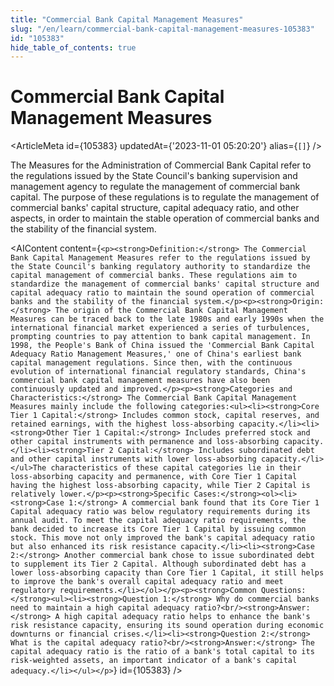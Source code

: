```yaml
---
title: "Commercial Bank Capital Management Measures"
slug: "/en/learn/commercial-bank-capital-management-measures-105383"
id: "105383"
hide_table_of_contents: true
---
```



# Commercial Bank Capital Management Measures

<ArticleMeta id={105383} updatedAt={'2023-11-01 05:20:20'} alias={`[]`} />
<div className='border-solid border-b border-t-0 my-4 border-[var(--ifm-color-gray-300)]' />

The Measures for the Administration of Commercial Bank Capital refer to the regulations issued by the State Council's banking supervision and management agency to regulate the management of commercial bank capital. The purpose of these regulations is to regulate the management of commercial banks' capital structure, capital adequacy ratio, and other aspects, in order to maintain the stable operation of commercial banks and the stability of the financial system.

<AIContent content={`<p><strong>Definition:</strong> The Commercial Bank Capital Management Measures refer to the regulations issued by the State Council's banking regulatory authority to standardize the capital management of commercial banks. These regulations aim to standardize the management of commercial banks' capital structure and capital adequacy ratio to maintain the sound operation of commercial banks and the stability of the financial system.</p><p><strong>Origin:</strong> The origin of the Commercial Bank Capital Management Measures can be traced back to the late 1980s and early 1990s when the international financial market experienced a series of turbulences, prompting countries to pay attention to bank capital management. In 1998, the People's Bank of China issued the 'Commercial Bank Capital Adequacy Ratio Management Measures,' one of China's earliest bank capital management regulations. Since then, with the continuous evolution of international financial regulatory standards, China's commercial bank capital management measures have also been continuously updated and improved.</p><p><strong>Categories and Characteristics:</strong> The Commercial Bank Capital Management Measures mainly include the following categories:<ul><li><strong>Core Tier 1 Capital:</strong> Includes common stock, capital reserves, and retained earnings, with the highest loss-absorbing capacity.</li><li><strong>Other Tier 1 Capital:</strong> Includes preferred stock and other capital instruments with permanence and loss-absorbing capacity.</li><li><strong>Tier 2 Capital:</strong> Includes subordinated debt and other capital instruments with lower loss-absorbing capacity.</li></ul>The characteristics of these capital categories lie in their loss-absorbing capacity and permanence, with Core Tier 1 Capital having the highest loss-absorbing capacity, while Tier 2 Capital is relatively lower.</p><p><strong>Specific Cases:</strong><ol><li><strong>Case 1:</strong> A commercial bank found that its Core Tier 1 Capital adequacy ratio was below regulatory requirements during its annual audit. To meet the capital adequacy ratio requirements, the bank decided to increase its Core Tier 1 Capital by issuing common stock. This move not only improved the bank's capital adequacy ratio but also enhanced its risk resistance capacity.</li><li><strong>Case 2:</strong> Another commercial bank chose to issue subordinated debt to supplement its Tier 2 Capital. Although subordinated debt has a lower loss-absorbing capacity than Core Tier 1 Capital, it still helps to improve the bank's overall capital adequacy ratio and meet regulatory requirements.</li></ol></p><p><strong>Common Questions:</strong><ul><li><strong>Question 1:</strong> Why do commercial banks need to maintain a high capital adequacy ratio?<br/><strong>Answer:</strong> A high capital adequacy ratio helps to enhance the bank's risk resistance capacity, ensuring its sound operation during economic downturns or financial crises.</li><li><strong>Question 2:</strong> What is the capital adequacy ratio?<br/><strong>Answer:</strong> The capital adequacy ratio is the ratio of a bank's total capital to its risk-weighted assets, an important indicator of a bank's capital adequacy.</li></ul></p>`} id={105383} />
